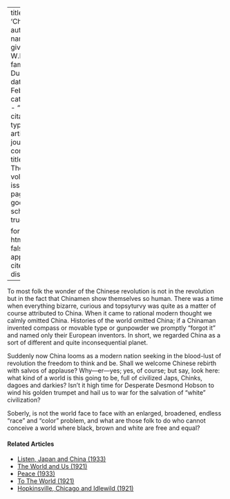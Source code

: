 
---
title: 'China'
author:
  - name:
      given: W.E.B.
      family: Du Bois
date: Feb. 1912
categories: 
  - ""
citation: 
  type: article-journal
  container-title: The Crisis
  volume: 3
  issue: 4
  page: 156
google-scholar: true

format:
  html:
    toc: false
    appendix-cite-as: display
---



To most folk the wonder of the Chinese revolution is not in the revolution but in the fact that Chinamen show themselves so human. There was a time when everything bizarre, curious and topsyturvy was quite as a matter of course attributed to China. When it came to rational modern thought we calmly omitted China. Histories of the world omitted China; if a Chinaman invented compass or movable type or gunpowder we promptly "forgot it" and named only their European inventors. In short, we regarded China as a sort of different and quite inconsequential planet.

Suddenly now China looms as a modern nation seeking in the blood-lust of revolution the freedom to think and be. Shall we welcome Chinese rebirth with salvos of applause? Why---er---yes; yes, of course; but say, look here: what kind of a world is this going to be, full of civilized Japs, Chinks, dagoes and darkies? Isn't it high time for Desperate Desmond Hobson to wind his golden trumpet and hail us to war for the salvation of "white" civilization?

Soberly, is not the world face to face with an enlarged, broadened, endless "race" and "color" problem, and what are those folk to do who cannot conceive a world where black, brown and white are free and equal?

<!-- Similar articles start here -->
<div  class="clear-wrap"></div>

#### Related Articles

* [Listen, Japan and China (1933)](/Volumes/40/01/listen_japan_and_china.html)
* [The World and Us (1921)](/Volumes/23/04/world-and-us.html)
* [Peace (1933)](/Volumes/40/12/peace.html)
* [To The World (1921)](/Volumes/23/01/to_the_world.html)
* [Hopkinsville, Chicago and Idlewild (1921)](/Volumes/22/04/hopkinsville.html)

<!-- Similar articles end here -->